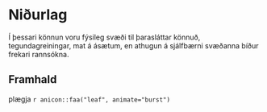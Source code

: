 # Niðurlag
Í þessari könnun voru fýsileg svæði til þarasláttar könnuð, tegundagreiningar, mat á ásætum, en athugun á sjálfbærni svæðanna bíður frekari rannsókna. 

## Framhald

plægja `r anicon::faa("leaf", animate="burst")`